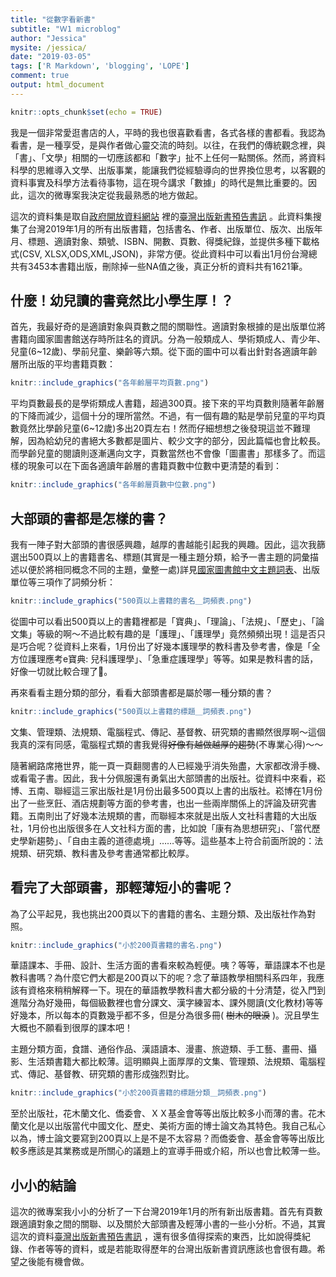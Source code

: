 ```yaml
---
title: "從數字看新書"
subtitle: "Ｗ1 microblog"
author: "Jessica"
mysite: /jessica/
date: "2019-03-05"
tags: ['R Markdown', 'blogging', 'LOPE']
comment: true
output: html_document
---
```

```r
knitr::opts_chunk$set(echo = TRUE)
```

我是一個非常愛逛書店的人，平時的我也很喜歡看書，各式各樣的書都看。我認為看書，是一種享受，是與作者做心靈交流的時刻。以往，在我們的傳統觀念裡，與「書」、「文學」相關的一切應該都和「數字」扯不上任何一點關係。然而，將資料科學的思維導入文學、出版事業，能讓我們從經驗導向的世界換位思考，以客觀的資料事實及科學方法看待事物，這在現今講求「數據」的時代是無比重要的。因此，這次的微專案我決定從我最熟悉的地方做起。

這次的資料集是取自[政府開放資料網站](https://data.gov.tw) 裡的[臺灣出版新書預告書訊](https://data.gov.tw/dataset/6730) 。此資料集搜集了台灣2019年1月的所有出版書籍，包括書名、作者、出版單位、版次、出版年月、標題、適讀對象、類號、ISBN、開數、頁數、得獎紀錄，並提供多種下載格式(CSV, XLSX,ODS,XML,JSON)，非常方便。從此資料中可以看出1月份台灣總共有3453本書籍出版，刪除掉一些NA值之後，真正分析的資料共有1621筆。
	
## 什麼！幼兒讀的書竟然比小學生厚！？

首先，我最好奇的是適讀對象與頁數之間的關聯性。適讀對象根據的是出版單位將書籍向國家圖書館送存時所註名的資訊。分為一般類成人、學術類成人、青少年、兒童(6~12歲)、學前兒童、樂齡等六類。從下面的圖中可以看出針對各適讀年齡層所出版的平均書籍頁數：

```r
knitr::include_graphics("各年齡層平均頁數.png")
```

平均頁數最長的是學術類成人書籍，超過300頁。接下來的平均頁數則隨著年齡層的下降而減少，這個十分的理所當然。不過，有一個有趣的點是學前兒童的平均頁數竟然比學齡兒童(6~12歲)多出20頁左右！然而仔細想想之後發現這並不難理解，因為給幼兒的書絕大多數都是圖片、較少文字的部分，因此篇幅也會比較長。而學齡兒童的閱讀則逐漸邁向文字，頁數當然也不會像「圖畫書」那樣多了。而這樣的現象可以在下面各適讀年齡層的書籍頁數中位數中更清楚的看到：
```r
knitr::include_graphics("各年齡層頁數中位數.png")
```

## 大部頭的書都是怎樣的書？

我有一陣子對大部頭的書很感興趣，越厚的書越能引起我的興趣。因此，這次我篩選出500頁以上的書籍書名、標題(其實是一種主題分類，給予一書主題的詞彙描述以便於將相同概念不同的主題，彙整一處)詳見[國家圖書館中文主題詞表](http://catweb.ncl.edu.tw/portal_e3_cnt.php?button_num=e3&folder_id=72)、出版單位等三項作了詞頻分析：
```r
knitr::include_graphics("500頁以上書籍的書名＿詞頻表.png")
```

從圖中可以看出500頁以上的書籍裡都是「寶典」、「理論」、「法規」、「歷史」、「論文集」等級的啊～不過比較有趣的是「護理」、「護理學」竟然頻頻出現！這是否只是巧合呢？從資料上來看，1月份出了好幾本護理學的教科書及參考書，像是「全方位護理應考e寶典: 兒科護理學」、「急重症護理學」等等。如果是教科書的話，好像一切就比較合理了🐻。

再來看看主題分類的部分，看看大部頭書都是屬於哪一種分類的書？
```r
knitr::include_graphics("500頁以上書籍的標題＿詞頻表.png")
```

文集、管理類、法規類、電腦程式、傳記、基督教、研究類的書顯然很厚啊～這個我真的深有同感，電腦程式類的書我覺得~~好像有越做越厚的趨勢~~(不專業心得)～～

隨著網路席捲世界，能一頁一頁翻閱書的人已經幾乎消失殆盡，大家都改滑手機、或看電子書。因此，我十分佩服還有勇氣出大部頭書的出版社。從資料中來看，崧博、五南、聯經這三家出版社是1月份出最多500頁以上書的出版社。崧博在1月份出了一些烹飪、酒店規劃等方面的參考書，也出一些兩岸關係上的評論及研究書籍。五南則出了好幾本法規類的書，而聯經本來就是出版人文社科書籍的大出版社，1月份也出版很多在人文社科方面的書，比如說「康有為思想研究」、「當代歷史學新趨勢」、「自由主義的道德處境」......等等。這些基本上符合前面所說的：法規類、研究類、教科書及參考書通常都比較厚。

## 看完了大部頭書，那輕薄短小的書呢？

為了公平起見，我也挑出200頁以下的書籍的書名、主題分類、及出版社作為對照。
```r
knitr::include_graphics("小於200頁書籍的書名.png")
```
華語課本、手冊、設計、生活方面的書看來較為輕便。咦？等等，華語課本不也是教科書嗎？為什麼它們大都是200頁以下的呢？念了華語教學相關科系四年，我應該有資格來稍稍解釋一下。現在的華語教學教科書大都分級的十分清楚，從入門到進階分為好幾冊，每個級數裡也會分課文、漢字練習本、課外閱讀(文化教材)等等好幾本，所以每本的頁數幾乎都不多，但是分為很多冊( ~~樹木的眼淚~~ )。況且學生大概也不願看到很厚的課本吧！

主題分類方面，食譜、通俗作品、漢語讀本、漫畫、旅遊類、手工藝、畫冊、攝影、生活類書籍大都比較薄。這明顯與上面厚厚的文集、管理類、法規類、電腦程式、傳記、基督教、研究類的書形成強烈對比。
```r
knitr::include_graphics("小於200頁書籍的標題分類＿詞頻表.png")
```
至於出版社，花木蘭文化、僑委會、ＸＸ基金會等等出版比較多小而薄的書。花木蘭文化是以出版當代中國文化、歷史、美術方面的博士論文為其特色。我自己私心以為，博士論文要寫到200頁以上是不是不太容易？而僑委會、基金會等等出版比較多應該是其業務或是所關心的議題上的宣導手冊或介紹，所以也會比較薄一些。

## 小小的結論

這次的微專案我小小的分析了一下台灣2019年1月的所有新出版書籍。首先有頁數跟適讀對象之間的關聯、以及關於大部頭書及輕薄小書的一些小分析。不過，其實這次的資料[臺灣出版新書預告書訊](https://data.gov.tw/dataset/6730) ，還有很多值得探索的東西，比如說得獎紀錄、作者等等的資料，或是若能取得歷年的台灣出版新書資訊應該也會很有趣。希望之後能有機會做。

